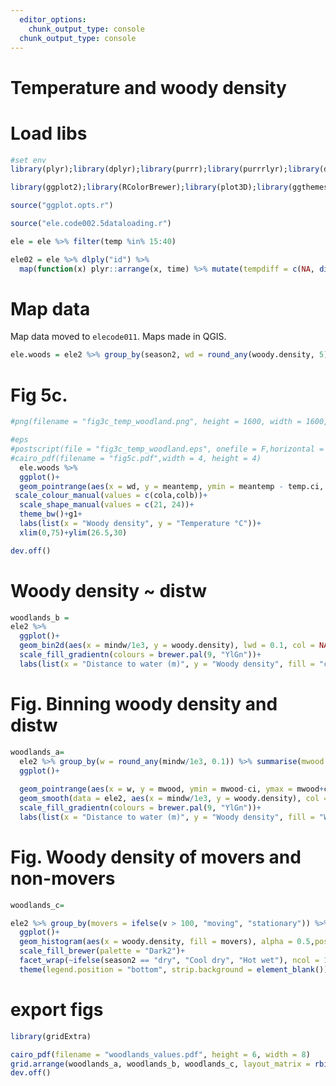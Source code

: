 ```yaml
---
  editor_options:
    chunk_output_type: console
  chunk_output_type: console
---
```

# Temperature and woody density

# Load libs

```r
#set env
library(plyr);library(dplyr);library(purrr);library(purrrlyr);library(data.table);library(lubridate);library(tidyr)

library(ggplot2);library(RColorBrewer);library(plot3D);library(ggthemes)
```

```r
source("ggplot.opts.r")

```

```r
source("ele.code002.5dataloading.r")

ele = ele %>% filter(temp %in% 15:40)

ele02 = ele %>% dlply("id") %>%
  map(function(x) plyr::arrange(x, time) %>% mutate(tempdiff = c(NA, diff(temp, lag = 1)), waterdiff = c(diff(distw, lag = 1), NA))) %>% bind_rows() %>% filter(waterdiff > -5e3, waterdiff < 5e3)
```

# Map data

Map data moved to `elecode011`. Maps made in QGIS.

```r
ele.woods = ele2 %>% group_by(season2, wd = round_any(woody.density, 5)) %>% summarise(meantemp = mean(temp), sdtemp = sd(temp), ntemp = length(temp)) %>% mutate(temp.ci = qnorm(0.975)*sdtemp/sqrt(ntemp))
```

# Fig 5c.

```r
#png(filename = "fig3c_temp_woodland.png", height = 1600, width = 1600, res = 300)

#eps
#postscript(file = "fig3c_temp_woodland.eps", onefile = F,horizontal = F, height = 4, width = 4)
#cairo_pdf(filename = "fig5c.pdf",width = 4, height = 4)
  ele.woods %>%
  ggplot()+
  geom_pointrange(aes(x = wd, y = meantemp, ymin = meantemp - temp.ci, ymax = meantemp + temp.ci, shape = season2, col = season2), fatten = 5, position = position_dodge(width = 2), lty = 1, fill = "white")+
 scale_colour_manual(values = c(cola,colb))+
  scale_shape_manual(values = c(21, 24))+
  theme_bw()+g1+
  labs(list(x = "Woody density", y = "Temperature °C"))+
  xlim(0,75)+ylim(26.5,30)

dev.off()
```

# Woody density ~ distw

```r

woodlands_b = 
ele2 %>% 
  ggplot()+
  geom_bin2d(aes(x = mindw/1e3, y = woody.density), lwd = 0.1, col = NA)+
  scale_fill_gradientn(colours = brewer.pal(9, "YlGn"))+
  labs(list(x = "Distance to water (m)", y = "Woody density", fill = "count", title = "B"))+theme_classic()+theme(legend.position = c(0.9,0.8))

```

# Fig. Binning woody density and distw

```r
woodlands_a= 
  ele2 %>% group_by(w = round_any(mindw/1e3, 0.1)) %>% summarise(mwood = mean(woody.density), sdwood = sd(woody.density), n = length(woody.density)) %>% mutate(ci = qnorm(0.975)*sdwood/sqrt(n)) %>% 
  ggplot()+
  
  geom_pointrange(aes(x = w, y = mwood, ymin = mwood-ci, ymax = mwood+ci), shape = 22, fill = "white", fatten =7, stroke =0.3, col = brewer.pal(3, "Greens")[3], lwd = 0.3)+
  geom_smooth(data = ele2, aes(x = mindw/1e3, y = woody.density), col = "darkgreen", lwd = 0.5)+
  scale_fill_gradientn(colours = brewer.pal(9, "YlGn"))+
  labs(list(x = "Distance to water (m)", y = "Woody density", fill = "Woody density", title = "A"))+theme_classic()+theme(legend.position = "bottom")
```

# Fig. Woody density of movers and non-movers

```r
woodlands_c=

ele2 %>% group_by(movers = ifelse(v > 100, "moving", "stationary")) %>%
  ggplot()+
  geom_histogram(aes(x = woody.density, fill = movers), alpha = 0.5,position = "identity")+
  scale_fill_brewer(palette = "Dark2")+
  facet_wrap(~ifelse(season2 == "dry", "Cool dry", "Hot wet"), ncol = 1)+theme_classic()+
  theme(legend.position = "bottom", strip.background = element_blank())+labs(list(x="Woody density", fill = "Status", title = "C"))

```

# export figs

```r
library(gridExtra)

cairo_pdf(filename = "woodlands_values.pdf", height = 6, width = 8)
grid.arrange(woodlands_a, woodlands_b, woodlands_c, layout_matrix = rbind(c(1,3),c(2,3)))
dev.off()

```

